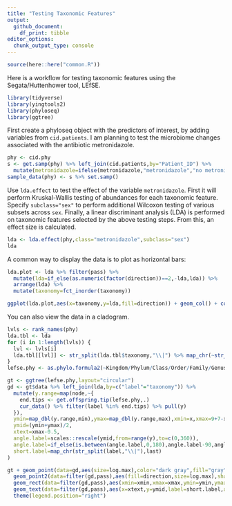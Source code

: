 ```yaml
---
title: "Testing Taxonomic Features"
output:
  github_document:
    df_print: tibble
editor_options: 
  chunk_output_type: console
---
```


```r
source(here::here("common.R"))
```

Here is a workflow for testing taxonomic features using the Segata/Huttenhower tool, LEfSE.

```r
library(tidyverse)
library(yingtools2)
library(phyloseq)
library(ggtree)
```


First create a phyloseq object with the predictors of interest, by adding variables from `cid.patients`.
I am planning to test the microbiome changes associated with the antibiotic metronidazole.
```r
phy <- cid.phy
s <- get.samp(phy) %>% left_join(cid.patients,by="Patient_ID") %>%
  mutate(metronidazole=ifelse(metronidazole,"metronidazole","no metronidazole"))
sample_data(phy) <- s %>% set.samp()
```

Use `lda.effect` to test the effect of the variable `metronidazole`. First it will perform Kruskal-Wallis testing of abundances for each taxonomic feature.
Specify `subclass="sex"` to perform additional Wilcoxon testing of various subsets across `sex`. Finally, a linear discriminant analysis (LDA) is performed on taxonomic features selected by the above testing steps. From this, an effect size is calculated. 
```r
lda <- lda.effect(phy,class="metronidazole",subclass="sex")
lda
```


A common way to display the data is to plot as horizontal bars:
```r
lda.plot <- lda %>% filter(pass) %>%
  mutate(lda=if_else(as.numeric(factor(direction))==2,-lda,lda)) %>%
  arrange(lda) %>%
  mutate(taxonomy=fct_inorder(taxonomy))

ggplot(lda.plot,aes(x=taxonomy,y=lda,fill=direction)) + geom_col() + coord_flip()
```

You can also view the data in a cladogram.
```r
lvls <- rank_names(phy)
lda.tbl <- lda
for (i in 1:length(lvls)) {
  lvl <- lvls[i]
  lda.tbl[[lvl]] <- str_split(lda.tbl$taxonomy,"\\|") %>% map_chr(~str_c(.[1:i],collapse="|"))
}
lefse.phy <- as.phylo.formula2(~Kingdom/Phylum/Class/Order/Family/Genus/taxon,data=lda.tbl)

gt <- ggtree(lefse.phy,layout="circular")
gd <- gt$data %>% left_join(lda,by=c("label"="taxonomy")) %>%
  mutate(y.range=map(node,~{
    end.tips <- get.offspring.tip(lefse.phy,.)
    cur_data() %>% filter(label %in% end.tips) %>% pull(y)
  }),
  ymin=map_dbl(y.range,min),ymax=map_dbl(y.range,max),xmin=x,xmax=9+7-x,
  ymid=(ymin+ymax)/2,
  xtext=xmax-0.5,
  angle.label=scales::rescale(ymid,from=range(y),to=c(0,360)),
  angle.label=if_else(is.between(angle.label,0,180),angle.label-90,angle.label+90),
  short.label=map_chr(str_split(label,"\\|"),last)
)

gt + geom_point(data=gd,aes(size=log.max),color="dark gray",fill="gray",shape=21) +
  geom_point2(data=filter(gd,pass),aes(fill=direction,size=log.max),shape=21) +
  geom_rect(data=filter(gd,pass),aes(xmin=xmin,xmax=xmax,ymin=ymin,ymax=ymax,fill=direction),alpha=0.2) + 
  geom_text(data=filter(gd,pass),aes(x=xtext,y=ymid,label=short.label,angle=angle.label)) + 
  theme(legend.position="right")
```








